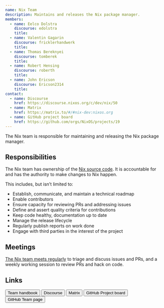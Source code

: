 ```yaml
---
name: Nix Team
description: Maintains and releases the Nix package manager.
members:
  - name: Eelco Dolstra
    discourse: edolstra
    title:
  - name: Valentin Gagarin
    discourse: fricklerhandwerk
    title:
  - name: Thomas Bereknyei
    discourse: tomberek
    title:
  - name: Robert Hensing
    discourse: roberth
    title:
  - name: John Ericson
    discourse: Ericson2314
    title:
contact:
  - name: Discourse
    href: https://discourse.nixos.org/c/dev/nix/50
  - name: Matrix
    href: https://matrix.to/#/#nix-dev:nixos.org
  - name: GitHub project board
    href: https://github.com/orgs/NixOS/projects/19
---
```


The Nix team is responsible for maintaining and releasing the Nix package
manager.

## Responsibilities

The Nix team has ownership of the [Nix source
code](https://github.com/NixOS/nix). It is accountable for and has the
authority to make changes to Nix happen.

This includes, but isn’t limited to:

- Establish, communicate, and maintain a technical roadmap
- Enable contributors
- Ensure capacity for reviewing PRs and addressing issues
- Define and assert quality criteria for contributions
- Keep code healthy, documentation up to date
- Manage the release lifecycle
- Regularly publish reports on work done
- Engage with third parties in the interest of the project

## Meetings

[The Nix team meets regularly](https://github.com/NixOS/nix/tree/master/maintainers#meeting-protocol) to triage and discuss issues and PRs, and a
weekly working session to review PRs and hack on code.

## Links


<div class="flex flex-wrap gap-4">
  <Button
    href="https://github.com/NixOS/nix/tree/master/maintainers"
    color="semidarkblue"
    size="sm"
  >
    Team handbook
  </Button>
  <Button
    href="https://discourse.nixos.org/c/dev/nix/50"
    color="semidarkblue"
    size="sm"
  >
    Discourse
  </Button>
  <Button
    href="https://matrix.to/#/#nix-dev:nixos.org"
    color="semidarkblue"
    size="sm"
  >
    Matrix
  </Button>
  <Button
    href="https://github.com/orgs/NixOS/projects/19"
    color="semidarkblue"
    size="sm"
  >
    GitHub Project board
  </Button>
  <Button
    href="https://github.com/orgs/NixOS/teams/nix-team"
    color="semidarkblue"
    size="sm"
  >
    GitHub Team page
  </Button>
</div>
